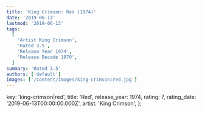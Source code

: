 ```yaml
---
title: 'King Crimson: Red (1974)'
date: '2019-06-13'
lastmod: '2019-06-13'
tags:
  [
    'Artist King Crimson',
    'Rated 3.5',
    'Release Year 1974',
    'Release Decade 1970',
  ]
summary: 'Rated 3.5'
authors: ['default']
images: ['/content/images/king-crimson|red.jpg']
---
```


  key: 'king-crimson|red',
  title: 'Red',
  release_year: 1974,
  rating: 7,
  rating_date: '2019-06-13T00:00:00.000Z',
  artist: 'King Crimson',
};

<MusicRating data={data} />
